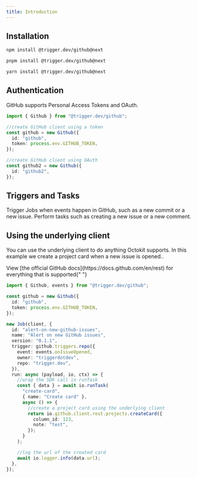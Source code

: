 ```yaml
---
title: Introduction
---
```


## Installation

<CodeGroup>

```bash npm
npm install @trigger.dev/github@next
```

```bash pnpm
pnpm install @trigger.dev/github@next
```

```bash yarn
yarn install @trigger.dev/github@next
```

</CodeGroup>

## Authentication

GitHub supports Personal Access Tokens and OAuth.

```ts
import { Github } from "@trigger.dev/github";

//create GitHub client using a token
const github = new Github({
  id: "github",
  token: process.env.GITHUB_TOKEN,
});

//create GitHub client using OAuth
const github2 = new Github({
  id: "github2",
});
```

## Triggers and Tasks

<CardGroup cols={2}>
  <Card title="Triggers" icon="stars" href="/integrations/apis/github-triggers">
    Trigger Jobs when events happen in GitHub, such as a new commit or a new
    issue.
  </Card>
  <Card title="Tasks" icon="sparkles" href="/integrations/apis/github-tasks">
    Perform tasks such as creating a new issue or a new comment.
  </Card>
</CardGroup>

## Using the underlying client

You can use the underlying client to do anything Octokit supports. In this example we create a project card when a new issue is opened..

<Info>
  View [the official GitHub docs](https://docs.github.com/en/rest) for
  everything that is supported{" "}
</Info>

```ts
import { Github, events } from "@trigger.dev/github";

const github = new Github({
  id: "github",
  token: process.env.GITHUB_TOKEN,
});

new Job(client, {
  id: "alert-on-new-github-issues",
  name: "Alert on new GitHub issues",
  version: "0.1.1",
  trigger: github.triggers.repo({
    event: events.onIssueOpened,
    owner: "triggerdotdev",
    repo: "trigger.dev",
  }),
  run: async (payload, io, ctx) => {
    //wrap the SDK call in runTask
    const { data } = await io.runTask(
      "create-card",
      { name: "Create card" },
      async () => {
        //create a project card using the underlying client
        return io.github.client.rest.projects.createCard({
          column_id: 123,
          note: "test",
        });
      }
    );

    //log the url of the created card
    await io.logger.info(data.url);
  },
});
```
